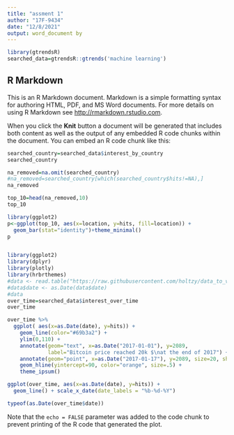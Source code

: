---
title: "assment 1"
author: "17F-9434"
date: "12/8/2021"
output: word_document by
---

```{r setup, include=FALSE}

library(gtrendsR)
searched_data=gtrendsR::gtrends('machine learning')

```

## R Markdown

This is an R Markdown document. Markdown is a simple formatting syntax for authoring HTML, PDF, and MS Word documents. For more details on using R Markdown see <http://rmarkdown.rstudio.com>.

When you click the **Knit** button a document will be generated that includes both content as well as the output of any embedded R code chunks within the document. You can embed an R code chunk like this:

```{r cars}
searched_country=searched_data$interest_by_country
searched_country

```

```{r cars}
na_removed=na.omit(searched_country)
#na_removed=searched_country[which(searched_country$hits!=NA),]
na_removed
```

```{r pressure}
top_10=head(na_removed,10)
top_10
```

```{r pressure}
library(ggplot2)
p<-ggplot(top_10, aes(x=location, y=hits, fill=location)) +
  geom_bar(stat="identity")+theme_minimal()
p



```

```{r pressure}
library(ggplot2)
library(dplyr)
library(plotly)
library(hrbrthemes)
#data <- read.table("https://raw.githubusercontent.com/holtzy/data_to_viz/master/Example_dataset/3_TwoNumOrdered.csv", header=T)
#data$date <- as.Date(data$date)
#data
over_time=searched_data$interest_over_time
over_time

```

```{r pressure}
over_time %>% 
  ggplot( aes(x=as.Date(date), y=hits)) +
    geom_line(color="#69b3a2") +
    ylim(0,110) +
    annotate(geom="text", x=as.Date("2017-01-01"), y=2089, 
             label="Bitcoin price reached 20k $\nat the end of 2017") +
    annotate(geom="point", x=as.Date("2017-01-17"), y=2089, size=20, shape=21, fill="transparent") +
    geom_hline(yintercept=90, color="orange", size=.5) +
    theme_ipsum()
```

```{r}
ggplot(over_time, aes(x=as.Date(date), y=hits)) + 
  geom_line() + scale_x_date(date_labels = "%b-%d-%Y")
```

```{r}

typeof(as.Date(over_time$date))
```

Note that the `echo = FALSE` parameter was added to the code chunk to prevent printing of the R code that generated the plot.
